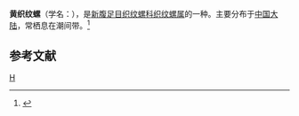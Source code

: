 {{Speciesbox
| taxon = Nassarius hiradoensis
| binomial_authority = (Pilsbry)
}}
'''黄织纹螺'''（学名：''{{lang|la|Nassarius hiradoensis}}''），是[[新腹足目|新腹足目]][[织纹螺科|织纹螺科]][[织纹螺属|织纹螺属]]的一种。主要分布于[[中国大陆|中国大陆]]，常栖息在潮间带。<ref>{{cite web|url=http://shell.sinica.edu.tw/chinese/shellbase_detail.php?science_no=6201|title=国际贝库：黄织纹螺|publisher=台湾贝类资料库|accessdate=2009-08-11|archive-date=2016-03-04|archive-url=https://web.archive.org/web/20160304102515/http://shell.sinica.edu.tw/chinese/shellbase_detail.php?science_no=6201|dead-url=no}}</ref>

== 参考文献 ==
{{reflist}}
{{taxonbar}}

[[Category:织纹螺属|H]]